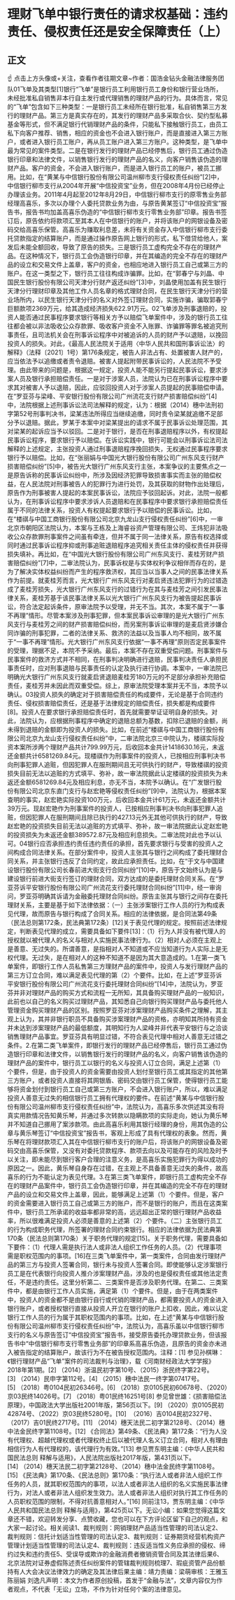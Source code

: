 # 理财飞单中银行责任的请求权基础：违约责任、侵权责任还是安全保障责任（上）
## 正文
☝ 点击上方头像或+关注，查看作者往期文章~作者：国浩金钻头金融法律服务团队01飞单及其类型[1]银行“飞单”是银行员工利用银行员工身份和银行营业场所，未经批准私自销售非本行自主发行或代理销售的理财产品的行为。具体而言，常见的“飞单”包含如下三种类型：一是银行员工未经所在银行批准，私自销售第三方发行的理财产品。第三方是真实存在的，其发行的理财产品多采取合伙、契约型私募基金等形式，但不满足银行代销理财产品的条件，只能私下接触银行员工，由员工私下向客户推荐、销售，相应的资金也不会进入银行账户，而是直接进入第三方账户，或者进入银行员工账户，再从员工账户进入第三方账户。这种类型，是飞单中最为常见的案件类型。二是在银行发行的理财产品已经停售后，银行员工通过伪造银行印章和法律文件，以销售银行发行的理财产品的名义，向客户销售该伪造的理财产品。客户的资金，不会进入银行账户，而是进入银行员工的账户，被员工挪用。比如，在“黄某与中信银行股份有限公司温州柳市支行侵权责任纠纷”[2]中，中信银行柳市支行从2004年开展“中信投资宝”业务，但在2008年4月份已经停止办理该业务。2011年4月起至2012年8月29日，中信银行柳市支行的原零售业务部经理高喜乐，多次以办理个人委托贷款业务为由，与原告黄某签订“中信投资宝”报告书，报告书均加盖高喜乐伪造的“中信银行柳市支行零售业务部”印章。报告书签订后，原告依约将款项汇至其本人在中信银行的账户，并将该账户的网银设备及密码交给高喜乐保管。高喜乐为赚取利息差，未将有关资金存入中信银行柳市支行委托贷款指定的结算账户，而是通过操作原告网上银行的形式，私下借贷给他人，案发后未能全额回收，导致了原告的损失。三是银行员工虚构完全不存在的理财产品。在这种情况下，银行员工会伪造银行印章，并在其编造的完全不存在的理财产品的设立和交易文件上盖章，客户的资金，也相应地进入银行员工自己或第三方的账户。在这一类型之下，银行员工往往构成诈骗罪。比如，在“郭春宁与刘晶、中国民生银行股份有限公司天津分行财产返还纠纷”[3]中，刘晶使用加盖有民生银行天津分行理财印章及其他工作人员名章的格式理财合同，在民生银行天津分行的营业场所内，以民生银行天津分行的名义对外签订理财合同，实施诈骗，骗取郭春宁巨额款项2369万元，给其造成经济损失622.91万元。02飞单涉及刑事退赔的，投资人能否通过民事程序要求银行等相关方予以赔偿飞单案件中，涉及的银行员工往往都会被以非法吸收公众存款罪、吸收客户资金不入账罪、诈骗罪等罪名被追究刑事责任，且司法机关会在刑事诉讼程序中对被追诉的人员的财产予以退赔，以挽回投资人的损失。对此，《最高人民法院关于适用〈中华人民共和国刑事诉讼法〉的解释》（法释〔2021〕1号）第176条规定，被告人非法占有、处置被害人财产的，应当依法予以追缴或者责令退赔。被害人提起附带民事诉讼的，人民法院不予受理。由此带来的问题是，根据这一规定，投资人能不能另行提起民事诉讼，要求涉案人员及银行承担赔偿责任。一是对于涉案人员，法院认为已在刑事诉讼程序中要求其对被害人予以退赔，因此，应驳回投资人对于涉案人员提起的民事赔偿申请。在“罗亚芬与梁峰、平安银行股份有限公司广州流花支行财产损害赔偿纠纷”[4]中，法院根据上述刑事诉讼法司法解释的规定，认为：根据（2014）穗中法刑初字第52号刑事判决书，梁某违法所得应当继续追缴，同时责令梁某就追缴不足部分予以退赔。据此，罗某于本案中对梁某提出的请求不属于民事诉讼处理范围，其对梁某的起诉应当予以驳回。二是对于银行，是否在刑事退赔程序以外，有权提起民事诉讼程序，要求银行予以赔偿。在诉讼实践中，银行可能会以刑事诉讼法司法解释的上述规定，主张投资人通过刑事退赔程序挽回损失，无权通过民事程序要求银行予以赔偿。比如，在“张丽娟与中国光大银行股份有限公司广州东风支行财产损害赔偿纠纷”[5]中，被告光大银行广州东风支行主张，本案争议的主要焦点之一是原告诉称的民事诉讼纠纷中，所涉及因经济犯罪导致损害事实而主张的赔偿权益，在人民法院对刑事被告人的犯罪行为进行处罚，及其获取的财物作出处理后，原告作为刑事被害人提起的本案民事诉讼，法院应予驳回起诉。对此，法院一般都认为，在刑事诉讼程序中要求涉诉人员退赔和在民事程序中要求银行承担赔偿责任属于不同的法律关系，投资人有权提起要求银行予以赔偿的民事诉讼。比如，在“楼祺与中国工商银行股份有限公司北京九龙山支行侵权责任纠纷”[6]中，一审北京市朝阳区法院认为，本案与王栋及上海睿谷资产管理有限公司、王炜犯非法吸收公众存款罪刑事案件之间虽有牵连，但并不属于同一法律关系，原告有权选择或同时通过民事诉讼程序抑或刑事追赃退赔程序追究相关责任主体的侵权责任并获得损失填补。再比如，在“中国光大银行股份有限公司广州东风支行、麦桂芳财产损害赔偿纠纷”[7]中，二审法院认为，民事诉权是与实体权利争议相伴而存在的，是为了解决实体权益纠纷而产生的程序救济权，其应当以当事人之间的民事法律关系作为前提。就麦桂芳而言，光大银行广州东风支行对麦启贤违法犯罪行为的过错造成了麦桂芳损失，光大银行广州东风支行的过错行为在其与麦桂芳之间引发民事法律关系，麦桂芳基于该民事法律关系以光大银行广州东风支行为被告提起民事诉讼，符合法定起诉条件，原审法院予以受理，并无不当。其次，本案不属于“一事不再理”情形。尽管本案涉及刑事犯罪，但本案民事诉讼审理的是光大银行广州东风支行与麦桂芳之间的财产损害赔偿纠纷，而另案刑事诉讼审理的是麦启贤涉嫌合同诈骗的刑事犯罪，二者的法律关系、救济的法益以及当事人均不相同，故不属于“一事不再理”情形。光大银行广州东风支行依据“一事不再理”原则否定民事案件的受理，理据不足，本院不予采纳。最后，本案不存在双重受偿问题。刑事案件与民事案件的救济方式并不相同，在刑事判决明确进行退赔，民事判决责任人承担民事责任时，应对刑事退赔与民事责任的认定及执行进行协调。本案中，一审法院已明确光大银行广州东风支行就麦启贤退赔麦桂芳180万元的不足部分承担补充赔偿责任，麦桂芳并未因此而双重受偿。综上，原审法院受理本案并无不当，本院予以确认。03投资人损失的确定对于损害赔偿责任的构成要件，无论是基于合同违约责任、侵权损害赔偿责任，还是基于法律规定的赔偿责任，损失都是构成要件[8]。投资人在要求银行承担赔偿责任时，首先就需要举证证明自身的损失。对此，法院认为，应根据刑事程序中确定的退赔总额为基数，扣除已退赔的金额，尚未得到退赔的金额即为投资人的损失。比如，在前述“楼祺与中国工商银行股份有限公司北京九龙山支行侵权责任纠纷”中，二审法院北京三中院认为，楼祺实际投资本案所涉两个理财产品共计799.99万元，后收回本金共计1418630.16元，未返还金额共计6581269.84元。现楼祺作为刑事案件的投资人，已按相应刑事判决书向刑事犯罪人追赃，但因犯罪人在服刑期间且无可供执行的财产，导致楼祺的投资损失目前无法以追赃的方式填平、弥补，故一审法院据此认定楼祺的投资损失为未返还金额6581269.84元及相应利息，亦无不当，本院予以确认。在“广发银行股份有限公司北京东直门支行与赵宏艳等侵权责任纠纷”[9]中，法院认为，根据本案查明的事实，赵宏艳实际投资100万元，后收回本金共计61万元，未返还金额共计39万元。现赵宏艳作为刑事案件的投资人，已按相应刑事判决书向刑事犯罪人追赃，但因犯罪人在服刑期间且除已执行的427.13元外无其他可供执行的财产，导致赵宏艳的投资损失目前无法以追赃的方式填平、弥补，故一审法院据此认定赵宏艳的投资损失为未返还金额389572.87元及相应利息损失。二审法院对此也予以认可。04银行应否承担违约责任违约责任的承担，首先要求银行与受害的投资人之间构成合同法律关系。在部分案件中，投资人主张其与银行之间构成了委托理财合同关系，并主张银行违反了合同约定，故此应承担责任。比如，在“于文与中国建设银行股份有限公司长春前进大街支行合同纠纷”[10]中，原告于文始终认为是与建设银行前进大街支行签订的理财合同，双方达成的是委托理财合同关系。在“罗亚芬诉平安银行股份有限公司广州流花支行委托理财合同纠纷”[11]中，经一审询问，罗亚芬明确其诉请为金融委托理财合同纠纷。原告主张其与银行之间存在委托理财关系，主要是基于如下法律依据：（一）主张涉案银行工作人员的行为构成表见代理，故而原告与银行构成了合同关系。相应的法律依据，是合同法第49条（民法总则第172条，民法典第172条）[12]关于表见代理的规定。按照前述法律规定，判断表见代理的成立，需要具备如下要件[13]：（1）行为人并没有被代理人的授权就以被代理人的名义与相对人实施民事法律行为。（2）相对人必须在主观上是善意、无过失的。所谓善意，是指相对人不知道或不应当知道行为人实际上是无权代理。无过失，是在相对人的这种不知道不是因为其大意造成的。1.在第一类飞单案件，即银行工作人员私售第三方理财产品的案件中，投资人与发行理财产品的第三方订立合同，难以满足表见代理的第（2）个要件。比如，在上述“罗亚芬诉平安银行股份有限公司广州流花支行委托理财合同纠纷”[14]中，法院认为，罗亚芬并非对理财产品的购买方式和流程一无所知，其具备购买理财产品的一般知识，此前也以自己的名义购买过理财产品，其知悉自己向银行购买理财产品与委托他人管理资金购买理财产品的区别。按照罗亚芬对涉案理财产品购买条件之理解，其主观上认为，其并非银行职员不具备购买涉案理财产品的资格，亦明知其所持有资金并未达到涉案理财产品的最低额度，其明知行为人梁峰并非代表平安银行与之洽谈销售理财产品事宜。罗亚芬具有明显过错，不符合表见代理中相对人善意无过错之条件。2.在第二类飞单案件，即银行发行的理财产品已经停售后，银行员工通过伪造银行印章和法律文件，以销售银行发行的理财产品的名义，向客户销售该伪造的理财产品的案件中，银行员工以银行的名义与投资人订立合同，满足上述第（1）个要件，但是，由于投资人的资金需要由投资人划付至银行员工或其指定的其他第三方账户，或者投资人直接将其网银盾、密码交由银行员工保管，使得银行员工能够将资金划付到银行员工自己或第三方账户，不会进入银行账户，所以，难以满足投资人善意无过失的相信银行员工拥有代理权的要件。在前述“黄某与中信银行股份有限公司温州柳市支行侵权责任纠纷”中，法院认为，高喜乐多次供述其没有将真实用款情况告知黄乐琴，并通过多次转款以隐瞒款项的实际走向，她认为黄乐琴并不知道自己挪用了案涉款项。由此高喜乐利用其银行经理的身份，用其伪造的公章与黄乐琴签订“中信投资宝”报告书，客观上形成了具有代理权的表象。然而，黄乐琴在将理财款项汇入其在中信银行柳市支行的账户后，将该账户的网银设备及密码交由高喜乐保管，又没有对委托贷款程序、款项去向以及可能存在的风险及时予以关注，即未能尽到银行客户合理的注意义务，是高喜乐实施犯罪行为得以成功的原因之一。因此，黄乐琴自身存在过错，在主观上不具备善意无过失的条件，故高喜乐的行为不能认定为表见代理。3.在第三类飞单案件，即银行员工虚构完全不存在的理财产品案件中，银行员工会伪造银行印章，并在其编造的完全不存在的理财产品的设立和交易文件上盖章，因此，能够满足上述第（1）个要件。但是，客户的资金需要进入银行员工自己或第三方的账户，而不是银行的账户，而且在这类案件中，银行员工所承诺的收益率都非常的高，远远超出正常的银行理财产品收益率，所以很难满足投资人必须是善意的上述第（2）个要件。（二）主张银行员工的行为构成职务代理，所签署的理财合同约束银行。相应的法律依据为民法典第170条（民法总则第170条）关于职务代理的规定[15]。关于职务代理，需要具备如下要件：（1）代理人需是执行法人或非法人组织工作任务的人员。（2）代理事项需是职权范围内的事项。[16]在三类飞单案件中，第一类案件，合同由发行理财产品的第三方与投资人签署合同，银行未与投资人签署合同。即使能够认定涉案银行员工是在代表银行向投资人推介涉案理财产品，涉及的也是侵权责任或其他法定责任，不是违约责任。这里分析第二、三类案件是否涉及职务代理。在第二、三类案件中，都是由银行工作人员实施，满足第（1）个要件。但是，由于在两类案件中，投资人的资金都不是由银行自行或代销的理财产品，都需要投资人的资金进入银行账户，或者授权银行直接从投资人开立在银行的账户上扣收，因此，难以认定银行工作人员的行为属于其职权范围内的事项。比如，在上述“黄某与中信银行股份有限公司温州柳市支行侵权责任纠纷”中，法院认为，高喜乐虽以中信银行柳市支行的名义与原告签订“中信投资宝”报告书，接受原告委托办理贷款业务，但该报告书中“中信银行柳市支行零售业务部”的印章系高喜乐伪造，且原告的资金亦未进入被告指定的结算账户，故该行为不在被告授权范围内。注释：[1] 参见孙棋琳：《银行理财产品“飞单”案件的司法裁判与治理》，载《河南财经政法大学学报》2018年第1期。[2] （2014）浙温民初字第10号、（2015）浙民终字第22号。[3] （2014）民申字第112号。[4] （2015）穗中法民一终字第07417号。[5] （2018）粤0104民初26346号。[6] （2018）京0105民初60678号、（2020）京03民终14026号。[7] （2018）粤01民终16251号[8] 参见曾世雄：《损害赔偿法原理》，中国政法大学出版社2001年版，第56页以下。[9] （2020）京0105民初42874号、（2022）京03民终5280号。[10]  （2016）吉0104民初2327号、（2017）吉01民终2717号。[11] （2014）穗天法民二初字第2128号、（2014）穗中法金民终字第1108号。[12] 《合同法》第49条、《民法典》第172条：“行为人没有代理权、超越代理权或者代理权终止后以被代理人名义订立合同，相对人有理由相信行为人有代理权的，该代理行为有效。”[13] 参见贾东明主编：《中华人民共和国民法总则 释解与适用》，人民法院出版社2017年版，第431页以下。[14] （2014）穗天法民二初字第2128号、（2014）穗中法金民终字第1108号。[15] 《民法典》第170条、《民法总则》第170条：“执行法人或者非法人组织工作任务的人员，就其职权范围内的事项，以法人或者非法人组织的名义实施民事法律行为，对法人或者非法人组织发生效力。法人或者非法人组织对执行其工作任务的人员职权范围的限制，不得对抗善意相对人。”[16] 同前注13，贾东明主编：《中华人民共和国民法总则 释解与适用》，第425页以下。无讼小编：如果您觉得这篇文章还不错，欢迎转发分享、点赞收藏，您也可以在下方评论区留下自己的观点，和大家一起讨论。相关阅读1、裁判规则：网销理财产品适当性管理的司法认定2、裁判规则：信托计划适当性管理的司法认定3、裁判规则：证券期货经营机构资产管理计划适当性管理的司法认定4、裁判规则：违反适当性义务应承担的侵权、缔约过失和违约责任5、受误导或欺诈的金融消费者撤销资管合同及其法律后果6、北京法院对证券虚假陈述责任纠纷案件的管辖裁判规则梳理7、瑕疵资管产品份额持有人大会决议法律效力的确定及其法律后果主编：靖力责编：梁萌审核：王雅玉 陈丽娟 刘逸凡声明：本文为作者原创投稿，首发于“金融与法”，文章内容仅为作者观点，不代表「无讼」立场，不作为针对任何个案的法律意见。